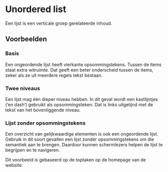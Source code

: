 
<Meta of={UnorderedListStories} />

# Unordered list

Een lijst is een verticale groep gerelateerde inhoud.

## Voorbeelden

### Basis

Een ongeordende lijst heeft vierkante opsommingstekens.
Tussen de items staat extra witruimte.
Dat geeft een beter onderscheid tussen de items, zeker als ze uit meerdere regels tekst bestaan.

<Canvas of={UnorderedListStories.Default} />

### Twee niveaus

Een lijst mag één dieper niveau hebben.
In dit geval wordt een kastlijntjes (‘en dash’) gebruikt als opsommingsteken.
Dat is links uitgelijnd met de tekst van het bovenliggende niveau.

<Canvas of={UnorderedListStories.TwoLevels} />

### Lijst zonder opsommingstekens

Een overzicht van gelijkwaardige elementen is ook een ongeordende lijst.
Gebruik in dit soort gevallen een lijst zonder opsommingstekens om die semantiek aan te brengen.
Daardoor kunnen schermlezers helpen de lijst te begrijpen en te navigeren.

Dit voorbeeld is gebaseerd op de toptaken op de homepage van de website:

<Canvas of={UnorderedListStories.NoMarkers} />
